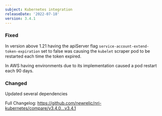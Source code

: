 ```yaml
---
subject: Kubernetes integration
releaseDate: '2022-07-18'
version: 3.4.1
---
```


### Fixed
In version above 1.21 having the apiServer flag `service-account-extend-token-expiration` set to false was causing the `kubelet` scraper pod to be restarted each time the token expired.

In AWS having environments due to its implementation caused a pod restart each 90 days.

### Changed
Updated several dependencies

Full Changelog: https://github.com/newrelic/nri-kubernetes/compare/v3.4.0...v3.4.1
